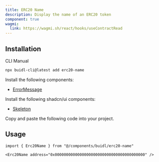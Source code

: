 ```yaml
---
title: ERC20 Name
description: Display the name of an ERC20 token
component: true
wagmi:
  link: https://wagmi.sh/react/hooks/useContractRead
---
```


<ComponentPreview
  name="erc20-name-demo"
  className="[&_.preview>[data-orientation=vertical]]:sm:max-w-[70%]"
/>

## Installation

<Tabs defaultValue="cli">

<TabsList>
  <TabsTrigger value="cli">CLI</TabsTrigger>
  <TabsTrigger value="manual">Manual</TabsTrigger>
</TabsList>

<TabsContent value="cli">

```bash
npx buidl-cli@latest add erc20-name
```

</TabsContent>

<TabsContent value="manual">

<Steps>

<Step>Install the following components:</Step>

- [ErrorMessage](/docs/components/error-message)

<Step>Install the following shadcn/ui components:</Step>

- [Skeleton](https://ui.shadcn.com/docs/components/skeleton)

<Step>Copy and paste the following code into your project.</Step>

<ComponentSource name="erc20-name" />

</Steps>

</TabsContent>

</Tabs>

## Usage

```tsx
import { Erc20Name } from "@/components/buidl/erc20-name"
```

```tsx
<Erc20Name address="0x0000000000000000000000000000000000000000" />
```
